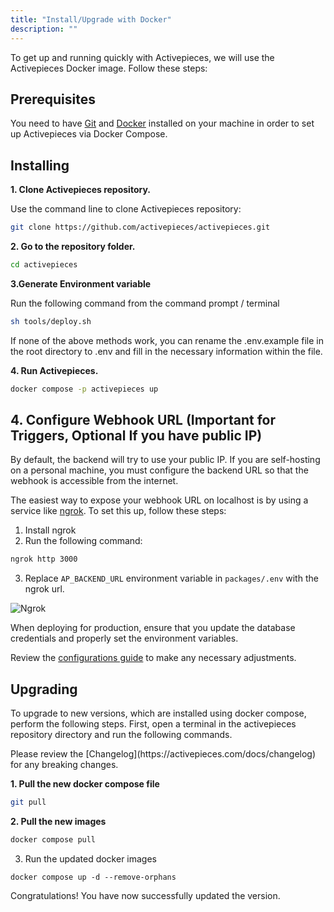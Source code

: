 ```yaml
---
title: "Install/Upgrade with Docker"
description: ""
---
```


To get up and running quickly with Activepieces, we will use the Activepieces Docker image. Follow these steps:

## Prerequisites

You need to have [Git](https://git-scm.com/book/en/v2/Getting-Started-Installing-Git) and [Docker](https://docs.docker.com/get-docker/) installed on your machine in order to set up Activepieces via Docker Compose.

## Installing

**1. Clone Activepieces repository.**

Use the command line to clone Activepieces repository:

```bash
git clone https://github.com/activepieces/activepieces.git
```

**2. Go to the repository folder.**

```bash
cd activepieces
```

**3.Generate Environment variable**

Run the following command from the command prompt / terminal

```bash
sh tools/deploy.sh
```

<Tip>
If none of the above methods work, you can rename the .env.example file in the root directory to .env and fill in the necessary information within the file.
</Tip>

**4. Run Activepieces.**

```bash
docker compose -p activepieces up
```

## 4. Configure Webhook URL (Important for Triggers, Optional If you have public IP)

By default, the backend will try to use your public IP. If you are self-hosting on a personal machine, you must configure the backend URL so that the webhook is accessible from the internet.

The easiest way to expose your webhook URL on localhost is by using a service like [ngrok](https://ngrok.com/). To set this up, follow these steps:

1. Install ngrok
2. Run the following command:
```bash
ngrok http 3000
```
3. Replace `AP_BACKEND_URL` environment variable in `packages/.env` with the ngrok url.

![Ngrok](../resources/screenshots/docker-ngrok.png)

<Warning>
When deploying for production, ensure that you update the database credentials and properly set the environment variables.

Review the [configurations guide](configurations.mdx) to make any necessary adjustments.
</Warning>

## Upgrading

To upgrade to new versions, which are installed using docker compose, perform the following steps. First, open a terminal in the activepieces repository directory and run the following commands.

<Tip>
Please review the [Changelog](https://activepieces.com/docs/changelog) for any breaking changes.
</Tip>

**1. Pull the new docker compose file**
```bash
git pull
```

**2. Pull the new images**
```bash
docker compose pull
```

3. Run the updated docker images
```
docker compose up -d --remove-orphans
```

Congratulations! You have now successfully updated the version.
